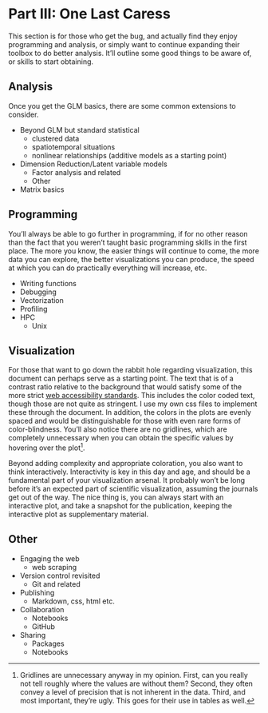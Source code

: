 # Part III: One Last Caress

This section is for those who get the bug, and actually find they enjoy programming and analysis, or simply want to continue expanding their toolbox to do better analysis.  It'll outline some good things to be aware of, or skills to start obtaining.

## Analysis

Once you get the GLM basics, there are some common extensions to consider.

- Beyond GLM but standard statistical
    - clustered data
    - spatiotemporal situations
    - nonlinear relationships (additive models as a starting point)

- Dimension Reduction/Latent variable models
    - Factor analysis and related
    - Other

- Matrix basics

## Programming

You'll always be able to go further in programming, if for no other reason than the fact that you weren't taught basic programming skills in the first place.  The more you know, the easier things will continue to come, the more data you can explore, the better visualizations you can produce, the speed at which you can do practically everything will increase,  etc.

- Writing functions
- Debugging
- Vectorization
- Profiling
- HPC
    - Unix

## Visualization

For those that want to go down the rabbit hole regarding visualization, this document can perhaps serve as a starting point. The text that is of a contrast ratio relative to the background that would satisfy some of the more strict [web accessibility standards](http://www.webaxe.org/color-contrast-tools/).  This includes the color coded text, though those are not quite as stringent. I use my own css files to implement these through the document.  In addition, the colors in the plots are evenly spaced and would be distinguishable for those with even rare forms of color-blindness.  You'll also notice there are no gridlines, which are completely unnecessary when you can obtain the specific values by hovering over the plot[^gridlines].

Beyond adding complexity and appropriate coloration, you also want to think interactively.  Interactivity is key in this day and age, and should be a fundamental part of your visualization arsenal. It probably won't be long before it's an expected part of scientific visualization, assuming the journals get out of the way.  The nice thing is, you can always start with an interactive plot, and take a snapshot for the publication, keeping the interactive plot as supplementary material.


## Other

- Engaging the web
    - web scraping

- Version control revisited
    - Git and related

- Publishing
    - Markdown, css, html etc.
    
- Collaboration
    - Notebooks
    - GitHub
    
- Sharing
  - Packages
  - Notebooks
  
  
[^gridlines]: Gridlines are unnecessary anyway in my opinion. First, can you really not tell roughly where the values are without them?  Second, they often convey a level of precision that is not inherent in the data.  Third, and most important, they're ugly.  This goes for their use in tables as well.